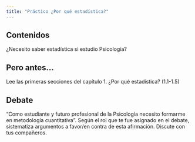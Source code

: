 ```yaml
---
title: "Práctico ¿Por qué estadística?"
---
```


## Contenidos

¿Necesito saber estadística si estudio Psicología?

## Pero antes...

Lee las primeras secciones del capítulo 1. ¿Por qué estadística? (1.1-1.5)

## Debate

“Como estudiante y futuro profesional de la Psicología necesito formarme en metodología cuantitativa”. Según el rol que te fue asignado en el debate, sistematiza argumentos a favor/en contra de esta afirmación. Discute con tus compañeros.

